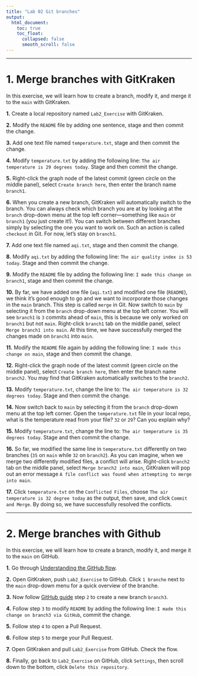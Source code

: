 ```yaml
---
title: "Lab 02 Git branches"
output:
  html_document:
    toc: true
    toc_float:
      collapsed: false
      smooth_scroll: false
---
```


***

# 1. Merge branches with GitKraken

In this exercise, we will learn how to create a branch, modify it, and merge it to the `main` with GitKraken.

**1.** Create a local repository named `Lab2_Exercise` with GitKraken.

**2.** Modify the `README` file by adding one sentence, stage and then commit the change.

**3.** Add one text file named `temperature.txt`, stage and then commit the change.

**4.** Modify `temperature.txt` by adding the following line: `The air temperature is 29 degrees today`. Stage and then commit the change.

**5.** Right-click the graph node of the latest commit (green circle on the middle panel), select `Create branch here`, then enter the branch name `branch1`.

**6.** When you create a new branch, GitKraken will automatically switch to the branch. You can always check which branch you are at by looking at the `branch` drop-down menu at the top left corner—something like `main` or `branch1` (you just create it!). You can switch between different branches simply by selecting the one you want to work on. Such an action is called `checkout` in Git. For now, let's stay on `branch1`.

**7.** Add one text file named `aqi.txt`, stage and then commit the change.

**8.** Modify `aqi.txt` by adding the following line: `The air quality index is 53 today`. Stage and then commit the change.

**9.** Modify the `README` file by adding the following line: `I made this change on branch1`, stage and then commit the change.

**10.** By far, we have added one file (`aqi.txt`) and modified one file (`README`), we think it's good enough to go and we want to incorporate those changes in the `main` branch. This step is called `merge` in Git. Now switch to `main` by selecting it from the `branch` drop-down menu at the top left corner. You will see `branch1` is `3` commits ahead of `main`, this is because we only worked on `branch1` but not `main`. Right-click `branch1` tab on the middle panel, select `Merge branch1 into main`. At this time, we have successfully merged the changes made on `branch1` into `main`. 

**11.** Modify the `README` file again by adding the following line: `I made this change on main`, stage and then commit the change. 

**12.** Right-click the graph node of the latest commit (green circle on the middle panel), select `Create branch here`, then enter the branch name `branch2`. You may find that GitKraken automatically switches to the `branch2`.

**13.** Modify `temperature.txt`, change the line to: `The air temperature is 32 degrees today`. Stage and then commit the change.

**14.** Now switch back to `main` by selecting it from the `branch` drop-down menu at the top left corner. Open the `temperature.txt` file in your local repo, what is the temperature read from your file? `32` or `29`? Can you explain why?

**15.** Modify `temperature.txt`, change the line to: `The air temperature is 35 degrees today`. Stage and then commit the change.

**16.** So far, we modified the same line in `temperature.txt` differently on two branches (`35` on `main` while `32` on `branch2`). As you can imagine, when we merge two differently modified files, a conflict will arise. Right-click `branch2` tab on the middle panel, select `Merge branch2 into main`, GitKraken will pop out an error message `A file conflict was found when attempting to merge into main`. 

**17.** Click `temperature.txt` on the `Conflicted Files`, choose `The air temperature is 32 degree today` as the output, then save, and click `Commit and Merge`. By doing so, we have successfully resolved the conflicts.

***

# 2. Merge branches with Github

In this exercise, we will learn how to create a branch, modify it, and merge it to the `main` on GitHub.

**1.** Go through [Understanding the GitHub flow](https://guides.github.com/introduction/flow/).

**2.** Open GitKraken, push `Lab2_Exercise` to GitHub. Click `1 branche` next to the `main` drop-down menu for a quick overview of the branche.

**3.** Now follow [GitHub guide](https://guides.github.com/activities/hello-world/) step `2` to create a new branch `branch3`.

**4.** Follow step `3` to modify `README`  by adding the following line: `I made this change on branch3 via GitHub`, commit the change.

**5.** Follow step `4` to open a Pull Request.

**6.** Follow step `5` to merge your Pull Request.

**7.** Open GitKraken and pull `Lab2_Exercise` from GitHub. Check the flow. 

**8.** Finally, go back to `Lab2_Exercise` on GitHub, click `Settings`, then scroll down to the bottom, click `Delete this repository`.
